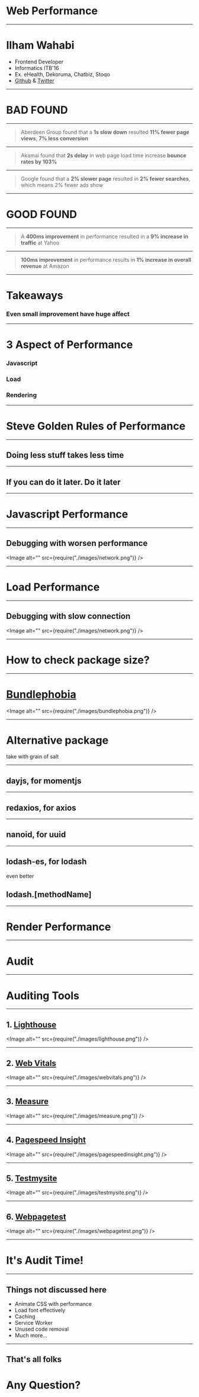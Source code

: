 
# Web Performance

---

# Ilham Wahabi

<Steps>

- Frontend Developer
- Informatics ITB'16
- Ex. eHealth, Dekoruma, Chatbiz, Stoqo
- [Github](https://github.com/iwgx) & [Twitter](https://twitter.com/ilhamwahabigx)

</Steps>

---

# BAD FOUND

---

> Aberdeen Group found that a **1s slow down** resulted **11% fewer page views**, **7% less conversion**

---

> Akamai found that **2s delay** in web page load time increase **bounce rates by 103%**

---

> Google found that a **2% slower page** resulted in **2% fewer searches**, which means 2% fewer ads show

---

# GOOD FOUND

---

> A **400ms improvement** in performance resulted in a **9% increase in traffic** at Yahoo

---

> **100ms improvement** in performance results in **1% increase in overall revenue** at Amazon

---

# Takeaways

<Steps>

### Even small improvement have huge affect

</Steps>

---

# 3 Aspect of Performance

<Steps>

### Javascript

### Load

### Rendering

</Steps>

---

# Steve Golden Rules of Performance

---

## Doing less stuff takes less time

---

## If you can do it later. Do it later

---

# Javascript Performance

---

## Debugging with worsen performance

<Image alt="" src={require("./images/network.png")} />

---

# Load Performance

---

## Debugging with slow connection

<Image alt="" src={require("./images/network.png")} />

---

# How to check package size?

---

# [Bundlephobia](https://bundlephobia.com/)

<Image alt="" src={require("./images/bundlephobia.png")} />

---

# Alternative package

take with grain of salt

---

## dayjs, for momentjs

---

## redaxios, for axios

---

## nanoid, for uuid

---

## lodash-es, for lodash

<Steps>

even better

## lodash.[methodName]

</Steps>

---

# Render Performance

---

# Audit

---

# Auditing Tools

---

## 1. [Lighthouse](https://chrome.google.com/webstore/detail/lighthouse/blipmdconlkpinefehnmjammfjpmpbjk)

<Image alt="" src={require("./images/lighthouse.png")} />

---

## 2. [Web Vitals](https://chrome.google.com/webstore/detail/web-vitals/ahfhijdlegdabablpippeagghigmibma)

<Image alt="" src={require("./images/webvitals.png")} />

---

## 3. [Measure](https://web.dev/measure/)

<Image alt="" src={require("./images/measure.png")} />

---

## 4. [Pagespeed Insight](https://developers.google.com/speed/pagespeed/insights/)

<Image alt="" src={require("./images/pagespeedinsight.png")} />

---

## 5. [Testmysite](https://testmysite.io/)

<Image alt="" src={require("./images/testmysite.png")} />

---

## 6. [Webpagetest](https://www.webpagetest.org/)

<Image alt="" src={require("./images/webpagetest.png")} />

---

# It's Audit Time!

---

## Things not discussed here

- Animate CSS with performance
- Load font effectively
- Caching
- Service Worker
- Unused code removal
- Much more...

---

## That's all folks

# Any Question?
